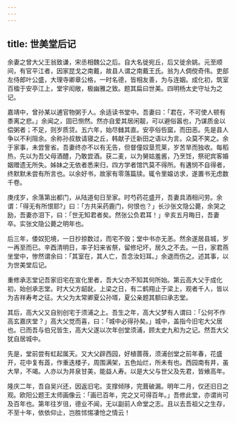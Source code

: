 ```yaml
---
---
---
```

title: 世美堂后记
---



余妻之曾大父王翁致谦，宋丞相魏公之后。自大名徙宛丘，后又徙余姚。元至顺间，有官平江者，因家昆戈之南戴，故县人谓之南戴王氏。翁为人倜傥奇伟。吏部左侍郎叶公盛，大理寺卿章公格，一时名德，皆相友善，为与连姻。成化初，筑室百楹于安亭江上，堂宇闳敞，极幽雅之致。题其扁曰世美。四明杨太史守址为之记。

嘉靖中，曾孙某以逋官物粥于人。余适读书堂中。吾妻曰：「君在，不可使人顿有黍离之悲。」余闻之，固已恻然。然亦自爱其居闲靓，可以避俗嚣也，乃谋质金以偿粥者；不足，则岁质贷。五六年，始尽雠其直。安亭俗呰窳，而田恶。先是县人争以不利阻余。余称孙叔敖请寝之丘，韩献子迁新田之语以为言。众莫不笑之。余于家事，未尝訾省。吾妻终亦不以有无告，但督僮奴垦荒莱，岁苦旱而独收。每稻热，先以为吾父母酒醴，乃敢尝酒。获二麦，以为舅姑羞酱，乃烹饪，祭祀宾客婚姻赠遗无所失。姊妹之无依者悉来归，四方学者馆饩莫不得所。有遘悯不自得者，终默默未尝有所言也。以余好书，故家有零落篇牍。辄令里媪访求，遂置书无虑数千卷。

庚戌岁，余落第出都门，从陆道旬日至家。时芍药花盛开，吾妻具酒相问劳。余谓：「得无有所恨耶?」曰：「方共采药鹿门，何恨也？」长沙张文隐公薨，余哭之励，吾妻亦泪下，曰：「世无知君者矣。然张公负君耳！」辛亥五月晦日，吾妻卒。实张文隐公薨之明年也。

后三年，倭奴犯境，一日抄掠数过，而宅不毁；堂中书亦无恙。然余遂居县城，岁一再至而已。辛酉清明日，率子妇来省祭，留修圮坏，居久之不去。一日，家君燕坐堂中，惨然谓余曰：「其室在，其人亡，吾念汝妇耳。」余退而伤之。述其事，以为世美堂后记。

重修承志堂记吾家旧宅在宣化里者，吾大父亦不知其何所始。第云高大父于成化初，始创承志堂。时大父方龆龀，上梁之日，有二鹤翔止于梁上，观者千人，皆以为吉祥寿考之征。大父为太常卿夏公孙壻，夏公亲题其额曰承志堂。

其后，高大父又自别创宅于须浦之上。吾生之年，高大父梦有人谓曰：「公何不作高玄嘉庆堂？」高大父觉而喜，曰：「城中必得孙矣。」城中，盖指今旧宅大父居也。已而吾与伯兄皆生，高大父遂以次年创堂须浦，顾太史九和为之记。然吾大父犹自居城中。

先是，堂前尝有虹起属天。又大父辟西园，好植蔷薇，须浦创堂之前年春，花盛开，花中复有蕋，作重迭楼子，周围满架，五色灿烂，所未有也。西园南有井，虽大旱，不竭。人亦以为井泉甘美，能益人寿。以是大父与世父及先君，皆飨高年。

隆庆二年，吾自吴兴还，因返旧宅。支撑倾陊，完葺破漏。明年二月，仅还旧日之观。欧阳公题王太师画像云：「画已百年，完之又可得百年。」吾修此堂，亦谓尚可及百年也。第年往岁徂，德业不闻，无以副前人命堂之志。且以去吾祖父之生存，不至十年，依依仰止，岂胜怵惕凄怆之情云！